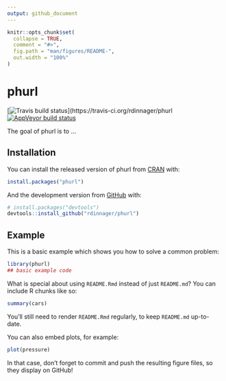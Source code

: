 ```yaml
---
output: github_document
---
```


<!-- README.md is generated from README.Rmd. Please edit that file -->

```r
knitr::opts_chunk$set(
  collapse = TRUE,
  comment = "#>",
  fig.path = "man/figures/README-",
  out.width = "100%"
)
```
# phurl

<!-- badges: start -->
[![Travis build status](https://travis-ci.org/rdinnager/phurl.svg?branch=master)](https://travis-ci.org/rdinnager/phurl
[![AppVeyor build status](https://ci.appveyor.com/api/projects/status/github/rdinnager/phurl?branch=master&svg=true)](https://ci.appveyor.com/project/rdinnager/phurl)
<!-- badges: end -->

The goal of phurl is to ...

## Installation

You can install the released version of phurl from [CRAN](https://CRAN.R-project.org) with:

``` r
install.packages("phurl")
```

And the development version from [GitHub](https://github.com/) with:

``` r
# install.packages("devtools")
devtools::install_github("rdinnager/phurl")
```
## Example

This is a basic example which shows you how to solve a common problem:

```r
library(phurl)
## basic example code
```

What is special about using `README.Rmd` instead of just `README.md`? You can include R chunks like so:

```r
summary(cars)
```

You'll still need to render `README.Rmd` regularly, to keep `README.md` up-to-date.

You can also embed plots, for example:

```r
plot(pressure)
```

In that case, don't forget to commit and push the resulting figure files, so they display on GitHub!
